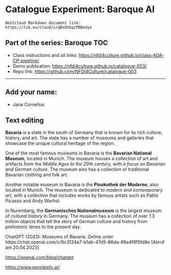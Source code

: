 # Catalogue Experiment: Baroque AI

```
Nextcloud Markdown document link: https://tib.eu/cloud/s/qBx8SbqiPBBedye 
```

## Part of the series: Baroque TOC

* Class instructions and all links: <https://nfdi4culture.github.io/class-ADA-CP-pipeline/>
* Demo publication: <https://nfdi4culture.github.io/catalogue-003/>
* Repo link: <https://github.com/NFDI4Culture/catalogue-003>

---

## Add your name:

* Jana Cornelius

## Text editing

**Bavaria** is a state in the south of Germany that is known for its rich culture, history, and art. The state has a number of museums and galleries that showcase the unique cultural heritage of the region.  
  
One of the most famous museums in Bavaria is the **Bavarian National Museum**, located in Munich. The museum houses a collection of art and artifacts from the *Middle Ages to the 20th century, with a focus on Bavarian and German culture.* The museum also has a collection of traditional Bavarian clothing and folk art.  
  
Another notable museum in Bavaria is the **Pinakothek der Moderne**, also located in Munich. The museum is dedicated to *modern and contemporary art,* with a collection that includes works by famous artists such as Pablo Picasso and Andy Warhol.  
  
In Nuremberg, the **Germanisches Nationalmuseum** is the largest museum of *cultural history* in Germany. The museum has a collection of over 1.3 million objects that tell the story of German culture and history from prehistoric times to the present day.  
  
ChatGPT (2023): Museums of Bavaria. Online unter https://chat.openai.com/c/6c3124a7-b1ab-47d5-86da-86a4f8f5fd8e [Abruf am 20.04.2023]


<https://openai.com/blog/chatgpt>

<https://www.perplexity.ai/>

